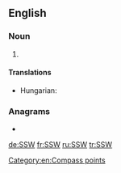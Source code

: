 ==English==

===Noun===
{{en-noun|-}}

# {{abbreviation of|south-southwest|lang=en}}

====Translations====
{{trans-top|abbreviation of south-southwest}}
* Hungarian: {{t+|hu|DDNy}}
{{trans-mid}}
{{trans-bottom}}

===Anagrams===
* {{l|en|WSS}}

[[Category:en:Compass points]]

[[de:SSW]]
[[fr:SSW]]
[[ru:SSW]]
[[tr:SSW]]